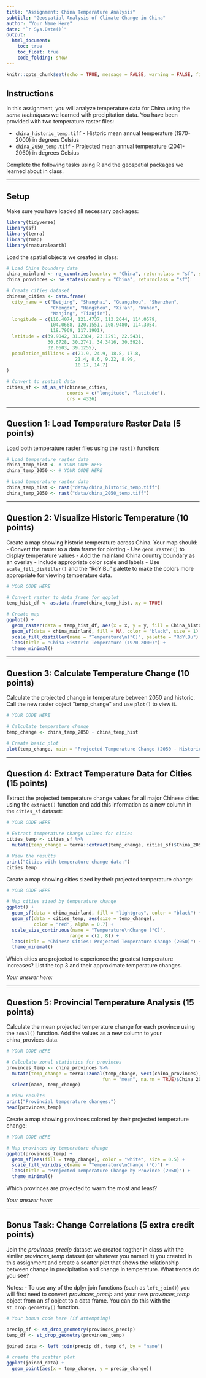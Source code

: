```yaml
---
title: "Assignment: China Temperature Analysis"
subtitle: "Geospatial Analysis of Climate Change in China"
author: "Your Name Here"
date: "`r Sys.Date()`"
output: 
  html_document:
    toc: true
    toc_float: true
    code_folding: show
---
```


```r
knitr::opts_chunk$set(echo = TRUE, message = FALSE, warning = FALSE, fig.width = 10, fig.height = 6)
```

## Instructions

In this assignment, you will analyze temperature data for China using the *same techniques* we learned with precipitation data. You have been provided with two temperature raster files:

- `china_historic_temp.tiff` - Historic mean annual temperature (1970-2000) in degrees Celsius
- `china_2050_temp.tiff` - Projected mean annual temperature (2041-2060) in degrees Celsius

Complete the following tasks using R and the geospatial packages we learned about in class.

---

## Setup

Make sure you have loaded all necessary packages:

```r
library(tidyverse)
library(sf)
library(terra)
library(tmap)
library(rnaturalearth)
```

Load the spatial objects we created in class:

```r
# Load China boundary data
china_mainland <- ne_countries(country = "China", returnclass = "sf", scale = "medium")
china_provinces <- ne_states(country = "China", returnclass = "sf")

# Create cities dataset
chinese_cities <- data.frame(
  city_name = c("Beijing", "Shanghai", "Guangzhou", "Shenzhen", 
                "Chengdu", "Hangzhou", "Xi'an", "Wuhan", 
                "Nanjing", "Tianjin"),
  longitude = c(116.4074, 121.4737, 113.2644, 114.0579,
                104.0668, 120.1551, 108.9480, 114.3054,
                118.7969, 117.1901),
  latitude = c(39.9042, 31.2304, 23.1291, 22.5431,
               30.6728, 30.2741, 34.3416, 30.5928,
               32.0603, 39.1255),
  population_millions = c(21.9, 24.9, 18.8, 17.8,
                         21.4, 8.6, 9.22, 8.99,
                         10.17, 14.7)
)

# Convert to spatial data
cities_sf <- st_as_sf(chinese_cities, 
                      coords = c("longitude", "latitude"),
                      crs = 4326)
```

---

## Question 1: Load Temperature Raster Data (5 points)

Load both temperature raster files using the `rast()` function:

```r
# Load temperature raster data
china_temp_hist <- # YOUR CODE HERE
china_temp_2050 <- # YOUR CODE HERE

```

```r
# Load temperature raster data
china_temp_hist <- rast("data/china_historic_temp.tiff")
china_temp_2050 <- rast("data/china_2050_temp.tiff")

```

---

## Question 2: Visualize Historic Temperature (10 points)

Create a map showing historic temperature across China. Your map should:
- Convert the raster to a data frame for plotting
- Use `geom_raster()` to display temperature values
- Add the mainland China country boundary as an overlay
- Include appropriate color scale and labels
- Use `scale_fill_distiller()` and the "RdYlBu" palette to make the colors more appropriate for viewing temperature data.

```r
# YOUR CODE HERE
```


```r
# Convert raster to data frame for ggplot
temp_hist_df <- as.data.frame(china_temp_hist, xy = TRUE)

# Create map
ggplot() +
  geom_raster(data = temp_hist_df, aes(x = x, y = y, fill = China_historic_temp)) + 
  geom_sf(data = china_mainland, fill = NA, color = "black", size = 1) +
  scale_fill_distiller(name = "Temperature\n(°C)", palette = "RdYlBu") +
  labs(title = "China Historic Temperature (1970-2000)") +
  theme_minimal()
```


---

## Question 3: Calculate Temperature Change (10 points)

Calculate the projected change in temperature between 2050 and historic. Call the new raster object "temp_change" and use `plot()` to view it.

```r
# YOUR CODE HERE
```


```r
# Calculate temperature change
temp_change <- china_temp_2050 - china_temp_hist

# Create basic plot
plot(temp_change, main = "Projected Temperature Change (2050 - Historic)")
```

---

## Question 4: Extract Temperature Data for Cities (15 points)

Extract the projected temperature change values for all major Chinese cities using the `extract()` function and add this information as a new column in the `cities_sf` dataset:

```r
# YOUR CODE HERE
```

```r
# Extract temperature change values for cities
cities_temp <- cities_sf %>%
  mutate(temp_change = terra::extract(temp_change, cities_sf)$China_2050_temp)

# View the results
print("Cities with temperature change data:")
cities_temp
```

Create a map showing cities sized by their projected temperature change:

```r
# YOUR CODE HERE
```


```r
# Map cities sized by temperature change
ggplot() +
  geom_sf(data = china_mainland, fill = "lightgray", color = "black") +
  geom_sf(data = cities_temp, aes(size = temp_change), 
          color = "red", alpha = 0.7) +
  scale_size_continuous(name = "Temperature\nChange (°C)", 
                       range = c(2, 8)) + 
  labs(title = "Chinese Cities: Projected Temperature Change (2050)") +
  theme_minimal()
```

Which cities are projected to experience the greatest temperature increases? List the top 3 and their approximate temperature changes.

*Your answer here:*

---

## Question 5: Provincial Temperature Analysis (15 points)

Calculate the mean projected temperature change for each province using the `zonal()` function. Add the values as a new column to your china_provices data.

```r
# YOUR CODE HERE
```


```r
# Calculate zonal statistics for provinces
provinces_temp <- china_provinces %>%
  mutate(temp_change = terra::zonal(temp_change, vect(china_provinces), 
                                   fun = "mean", na.rm = TRUE)$China_2050_temp) %>%
  select(name, temp_change)

# View results
print("Provincial temperature changes:")
head(provinces_temp)
```

Create a map showing provinces colored by their projected temperature change:

```r
# YOUR CODE HERE
```


```r
# Map provinces by temperature change
ggplot(provinces_temp) +
  geom_sf(aes(fill = temp_change), color = "white", size = 0.5) +
  scale_fill_viridis_c(name = "Temperature\nChange (°C)") +
  labs(title = "Projected Temperature Change by Province (2050)") +
  theme_minimal()
```

Which provinces are projected to warm the most and least?

*Your answer here:*


---

## Bonus Task: Change Correlations (5 extra credit points)

Join the *provinces_precip* dataset we created togther in class with the similar *provinces_temp* dataset (or whatever you named it) you created in this assignment and create a scatter plot that shows the relationship between change in precipitation and change in temperature. What trends do you see?

Notes:
- To use any of the dplyr join functions (such as `left_join()`) you will first need to convert *provinces_precip* and your new *provinces_temp* object from an sf object to a data frame. You can do this with the `st_drop_geometry()` function.

```r
# Your bonus code here (if attempting)

```

```r
precip_df <- st_drop_geometry(provinces_precip)
temp_df <- st_drop_geometry(provinces_temp)

joined_data <- left_join(precip_df, temp_df, by = "name")

# create the scatter plot
ggplot(joined_data) +
  geom_point(aes(x = temp_change, y = precip_change))
```

